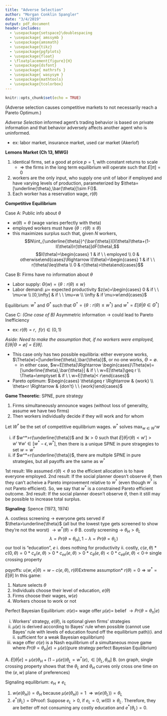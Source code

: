```yaml
---
title: "Adverse Selection"
author: "Morgan Conklin Spangler"
date: "3/4/2019"
output: pdf_document
header-includes:
  - \usepackage{setspace}\doublespacing
  - \usepackage{ amssymb }
  - \usepackage{amsmath}
  - \usepackage{tikz}
  - \usepackage{pgfplots}
  - \usepackage{float}
  - \floatplacement{figure}{H}
  - \usepackage{dsfont}
  - \usepackage{ mathrsfs }
  - \usepackage{ wasysym }
  - \usepackage{mathtools}
  - \usepackage{tcolorbox}
---
```


```r
knitr::opts_chunk$set(echo = TRUE)
```

(Adverse selection causes competitive markets to not necessarily reach a Pareto Optimum.)\newline

*Adverse Selection* informed agent's trading behavior is based on private information and that behavior adversely affects another agent who is uninformed.

  * ex: labor market, insurance market, used car market (Akerlof)
  
**Lemons Market (Ch 13, MWG)**
  
  1. identical firms, set a good at price $p=1$, with constant returns to scale
      * $\Rightarrow$ the firms in the long term equilibrium will operate such that $E[\pi]=0$
  2. workers are the only input, who supply one unit of labor if employed and have varying levels of production, parameterized by $\theta=[\underline{\theta},\bar{\theta}]\sim F()$.
  3. Each worker has a reservation wage, $r(\theta)$
  
**Competitive Equilibrium**

Case A: Public info about $\theta$

  * $w(\theta)=\theta$ (wage varies perfectly with theta)
  * employed workers must have $\{\theta: r(\theta)\leq\theta\}$
  * this maximizes surplus such that, given $N$ workers, $$N\int_{\underline{\theta}}^{\bar{\theta}}[I(\theta)\theta+(1-I(\theta))r(\theta)]dF(\theta),$$ $$I(\theta)=\begin{cases} 1 & if  \ \ employed \\ 0 & otherwise\end{cases}\Rightarrow I(\theta)=\begin{cases} 1 & if  \ \ r(\theta)\leq\theta \\ 0 & r(\theta)>\theta\end{cases}$$
  
Case B: Firms have no information about $\theta$

  * Labor supply: $\Theta(w)=\{\theta:r(\theta)\leq w\}$
  * Labor demand: $\mu=$ expected productivity $z(w)=\begin{cases} 0 & if \ \ \mu<w \\ [0,\infty] & if \ \ \mu=w \\ \infty & if \mu>w\end{cases}$
  
Equilibrium: $w^*$ and $\Theta^*$ such that $\Theta^*=\{\theta:r(\theta)\leq w^*\}$ and $w^*=E[\theta|\theta\in \Theta^*]$

Case C: *(One case of B)* Asymmetric information $\rightarrow$ could lead to Pareto Inefficiency

  * ex: $r(\theta)=r, \ \ f(r)\in(0,1)$
  
*Aside: Need to make the assumption that, if no workers were employed, $E[\theta|\Theta=\emptyset]=E[\theta]$.*\newline

  * This case only has two possible equilibria: either everyone works, $\Theta(w)=[\underline{\theta},\bar{\theta}]$, or no one works, $\Theta=\emptyset$.
      * in either case, $w=E[\theta]\Rightarrow \begin{cases}\Theta(w)=[\underline{\theta},\bar{\theta}] & if \ \ w=E[\theta]\geq r \\ \Theta=\emptyset & if \ \ w=E[\theta]< r\end{cases}$ 
  * Pareto optimum: $\begin{cases} \theta\geq r \Rightarrow & {work} \\ \theta<r \Rightarrow & {don't} \ \ {work}\end{cases}$

**Game Theoretic**: SPNE, pure strategy\newline

  1. Firms simultaneously announce wages (without loss of generality, assume we have two firms)
  2. Then workers individually decide if they will work and for whom
  
Let $W^*$ be the set of competitive equilibrium wages. $w^*$ solves $\max_{w\in W^*}w$

  i) if $w^*>r(\underline{\theta})$ and $\exists \epsilon>0$ such that $E[\theta|r(\theta)<w']>w' \ \forall w'\in [w^*-\epsilon,w^*]$, then there is a unique SPNE in pure stragegies to set $w=w^*$
  ii) if $w^*=r(\underline{\theta})$, there are multiple SPNE in pure strategies, but all payoffs are the same as $w^*$
  
1st result: We assumed $r(\theta)<\theta$ so the efficient allocation is to have everyone employed.\newline
2nd result: If the social planner doesn't observe $\theta$, then they can't acheive a Pareto improvement relative to $w^*$ (even though $w^*$ is not Pareto efficient). So, we say that $w^*$ is a constrained Pareto efficient outcome. 
3rd result: If the social planner doesn't observe $\theta$, then it still may be possible to increase total surplus.

**Signaling**: Spence (1973, 1974)\newline

  A. costless screening $\rightarrow$ everyone gets served if $\theta>\underline{\theta}$ (all but the lowest type gets screened to show they're not the worst) $\rightarrow w^*(\theta)=\theta$
  B. costly screening $\rightarrow$ $\theta_H>\theta_L$ $$\lambda=Pr(\theta=\theta_H), 1-\lambda=Pr(\theta=\theta_L)$$
  our tool is "education", $e$
      i. does nothing for productivity
      ii. costly, $c(e,\theta)$
          * $c(0,\theta)=0$
          * $c_e(e,\theta)>0$
          * $c_{ee}(e,\theta)>0$
          * $c_\theta(e,\theta)<0$
          * $c_{e\theta}(e,\theta)<0 \rightarrow$ single crossing property

pqyoffs: $u(w,e|\theta)=w-c(e,\theta)$, $r(\theta)$\newline *Extreme assumption* $r(\theta)=0\Rightarrow w^*=E[\theta]$\newline
In this game: 

  1. Nature selects $\theta$
  2. Individuals choose their level of education, $e(\theta)$
  3. Firms choose their wages, $w(e)$
  4. Workers choose to work or not
  
Perfect Bayesian Equilibrium:\newline
$\sigma(e)=$ wage offer
$\mu(e)=$ belief $\rightarrow Pr(\theta=\theta_h|e)$

  i. Workers' strategy, $e(\theta)$, is optional given firms' strategies
  ii. $\mu(e)$ is derived according to Bayes' rule when possible (cannot use Bayes' rule with levels of education found off the equilibrium path)\newline (i. and ii. sufficient for a weak Bayesian equilibrium)
  iii. wage offer $\sigma(e)$ is a Nash equilibrium of a simultaneous move game where $Pr(\theta=\theta_H|e)=\mu(e)$\newline(pure strategy perfect Bayesian Equilibrium)

  A. $E[\theta|e]=\mu(e)\theta_H+(1-\mu(e))\theta_L=w^*(e), \in [\theta_L,\theta_H]$
  B. (on graph, single crossing property shows that the $\theta_L$ and $\theta_H$ curves only cross one time on the $(e,w)$ plane of preferences)
  
Signaling equilibrium: $e_H\neq e_L$

  1. $w(e(\theta_H))=\theta_H$ because $\mu(e(\theta_H))=1$ $\Rightarrow w(e(\theta_L))=\theta_L$
  2. $e^*(\theta_L)=0$\newline Proof: Suppose $e_L>0$, if $e_L=0$, $w(0)\geq \theta_L$. Therefore, they are better off not consuming any costly education and $e^*(\theta_L)=0$.
  
  
  